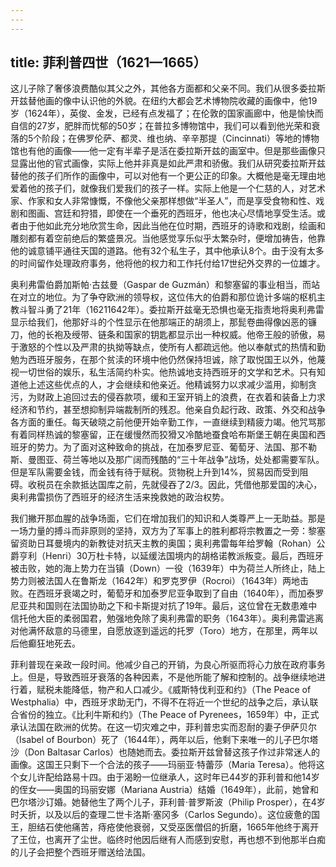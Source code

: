 ```yaml
---
---
---
```

title: 菲利普四世（1621—1665）
---




这儿子除了奢侈浪费酷似其父之外，其他各方面都和父亲不同。我们从很多委拉斯开兹替他画的像中认识他的外貌。在纽约大都会艺术博物院收藏的画像中，他19岁（1624年），英俊、金发，已经有点发福了；在伦敦的国家画廊中，他是愉快而自信的27岁，肥胖而忧郁的50岁；在普拉多博物馆中，我们可以看到他光荣和衰落的5个阶段；在佛罗伦萨、都灵、维也纳、辛辛那提（Cincinnati）等地的博物馆也有他的画像——他一定有半辈子是活在委拉斯开兹的画室中。但是那些画像只显露出他的官式画像，实际上他并非真是如此严肃和骄傲。我们从研究委拉斯开兹替他的孩子们所作的画像中，可以对他有一个更公正的印象。大概他是毫无理由地爱着他的孩子们，就像我们爱我们的孩子一样。实际上他是一个仁慈的人，对艺术家、作家和女人非常慷慨，不像他父亲那样想做“半圣人”，而是享受食物和性、戏剧和图画、宫廷和狩猎，即使在一个垂死的西班牙，他也决心尽情地享受生活。或者由于他如此充分地欣赏生命，因此当他在位时期，西班牙的诗歌和戏剧，绘画和雕刻都有着空前绝后的繁盛景况。当他感觉享乐似乎太繁杂时，便增加祷告，他靠他的诚意铺平通往天国的道路。他有32个私生子，其中他承认8个。由于没有太多的时间留作处理政府事务，他将他的权力和工作托付给17世纪外交界的一位雄才。

奥利弗雷伯爵加斯帕·古兹曼（Gaspar de Guzmán）和黎塞留的事业相当，而站在对立的地位。为了争夺欧洲的领导权，这位伟大的伯爵和那位诡计多端的枢机主教斗智斗勇了21年（16211642年）。委拉斯开兹毫无恐惧也毫无指责地将奥利弗雷显示给我们，他那好斗的个性显示在他那端正的胡须上，那髭卷曲得像凶恶的镰刀，他的长袍及绶带、链条和国家的钥匙都显示出一种权威。他帝王般的骄傲，易于激怒的个性以及严肃的执拗等缺点，使所有人都疏远他。他以奉献式的热情和勤勉为西班牙服务，在那个贫渎的环境中他仍然保持坦诚，除了取悦国王以外，他蔑视一切世俗的娱乐，私生活简约朴实。他热诚地支持西班牙的文学和艺术。只有知道他上述这些优点的人，才会继续和他亲近。他精诚努力以求减少滥用，抑制贪污，为财政上追回过去的侵吞款项，缓和王室开销上的浪费，在衣着和装备上力求经济和节约，甚至想抑制异端裁制所的残忍。他亲自负起行政、政策、外交和战争各方面的重任。每天破晓之前他便开始辛勤工作，一直继续到精疲力竭。他咒骂那有着同样热诚的黎塞留，正在缓慢然而狡猾又冷酷地蚕食哈布斯堡王朝在奥国和西班牙的势力。为了面对这种致命的挑战，在加泰罗尼亚、葡萄牙、法国、那不勒斯、曼图亚、荷兰等地以及那广阔而残酷的“三十年战争”战场，处处都需要军队。但是军队需要金钱，而金钱有待于赋税。货物税上升到14%，贸易因而受到阻碍。收税员在余款抵达国库之前，先就侵吞了2/3。因此，凭借他那爱国的决心，奥利弗雷损伤了西班牙的经济生活来挽救她的政治权势。

我们撇开那血腥的战争场面，它们在增加我们的知识和人类尊严上一无助益。那是一场力量的搏斗而非原则的坚持，双方为了军事上的胜利都将宗教置之一旁：黎塞留资助日耳曼境内的新教徒对抗天主教的奥国；奥利弗雷每年给罗翰（Rohan）公爵亨利（Henri）30万杜卡特，以延缓法国境内的胡格诺教派叛变。最后，西班牙被击败，她的海上势力在当镇（Down）一役（1639年）中为荷兰人所终止，陆上势力则被法国人在鲁斯龙（1642年）和罗克罗伊（Rocroi）（1643年）两地击败。在西班牙衰竭之时，葡萄牙和加泰罗尼亚争取到了自由（1640年），而加泰罗尼亚共和国则在法国协助之下和卡斯提对抗了19年。最后，这位曾在无数患难中信托他大臣的柔弱国君，勉强地免除了奥利弗雷的职务（1643年）。奥利弗雷逃离对他满怀敌意的马德里，自愿放逐到遥远的托罗（Toro）地方，在那里，两年以后他癫狂地死去。

菲利普现在亲政一段时间。他减少自己的开销，为良心所驱而将心力放在政府事务上。但是，导致西班牙衰落的各种因素，不是他所能了解和控制的。战争继续地进行着，赋税未能降低，物产和人口减少。《威斯特伐利亚和约》（The Peace of Westphalia）中，西班牙求助无门，不得不在将近一个世纪的战争之后，承认联合省份的独立。《比利牛斯和约》（The Peace of Pyrenees，1659年）中，正式承认法国在欧洲的优势。在这一切灾难之中，菲利普忠实而忍耐的妻子伊萨贝尔（Isabel of Bourbon）死了（1644年），两年以后，他剩下来唯一的儿子巴尔塔沙（Don Baltasar Carlos）也随她而去。委拉斯开兹曾替这孩子作过非常迷人的画像。这国王只剩下一个合法的孩子——玛丽亚·特蕾莎（Maria Teresa）。他将这个女儿许配给路易十四。由于渴盼一位继承人，这时年已44岁的菲利普和他14岁的侄女——奥国的玛丽安娜（Mariana Austria）结婚（1649年），此前，她曾和巴尔塔沙订婚。她替他生了两个儿子，菲利普·普罗斯波（Philip Prosper），在4岁时夭折，以及以后的查理二世卡洛斯·塞冈多（Carlos Segundo）。这位疲惫的国王，胆结石使他痛苦，痔疮使他衰弱，又受巫医僧侣的折磨，1665年他终于离开了王位，也离开了尘世。临终时他因后继有人而感到安慰，再也想不到他那半白痴的儿子会把整个西班牙赠送给法国。